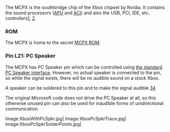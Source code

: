 The MCPX is the southbridge chip of the Xbox chipset by Nvidia. It contains the sound processors ([[APU]] and [[ACI]]) and also the USB, PCI, IDE, etc, controllers[https://web.archive.org/web/20010418214256/http://www.ga-hardware.com:80/preview.cfm?id=NVIDIAMCP], [https://web.archive.org/web/20010410003338/http://www.nvnews.net/previews/mcpx/mcpx.shtml].

=== ROM ===

The MCPX is home to the secret [[MCPX ROM]].

=== Pin L21: PC Speaker ===

The MCPX has PC Speaker pin which can be controlled using [https://wiki.osdev.org/PC_Speaker the standard PC Speaker interface].
However, no actual speaker is connected to the pin, so while the signal exists, there will be no audible sound on a stock Xbox.

A speaker can be soldered to this pin and to make the signal audible [https://www.youtube.com/watch?v=Te4MSskbBEE][https://github.com/0DaveX/beep/]

The original Microsoft code does not drive the PC Speaker at all, so this otherwise unused pin can also be used for inaudible forms of unidirectional communication.



<gallery mode="slideshow">
Image:XboxWithPcSpkr.jpg|'' ''
Image:XboxPcSpkrTrace.jpg|'' ''
Image:XboxPcSpkrSolderPoints.jpg|'' ''
</gallery>